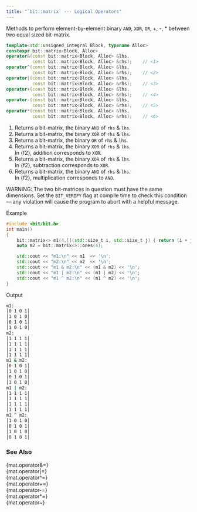 ```yaml
---
title: "`bit::matrix` --- Logical Operators"
---
```


Methods to perform element-by-element binary `AND`, `XOR`, `OR`, +, -, * between two equal sized bit-matrix.

```cpp
template<std::unsigned_integral Block, typename Alloc>
constexpr bit::matrix<Block, Alloc>
operator&(const bit::matrix<Block, Alloc> &lhs,
          const bit::matrix<Block, Alloc> &rhs);    // <1>
operator^(const bit::matrix<Block, Alloc> &lhs,
          const bit::matrix<Block, Alloc> &rhs);    // <2>
operator|(const bit::matrix<Block, Alloc> &lhs,
          const bit::matrix<Block, Alloc> &rhs);    // <3>
operator+(const bit::matrix<Block, Alloc> &lhs,
          const bit::matrix<Block, Alloc> &rhs);    // <4>
operator-(const bit::matrix<Block, Alloc> &lhs,
          const bit::matrix<Block, Alloc> &rhs);    // <5>
operator*(const bit::matrix<Block, Alloc> &lhs,
          const bit::matrix<Block, Alloc> &rhs);    // <6>
```
1. Returns a bit-matrix, the binary `AND` of `rhs` & `lhs`.
2. Returns a bit-matrix, the binary `XOR` of `rhs` & `lhs`.
3. Returns a bit-matrix, the binary `OR`  of `rhs` & `lhs`.
4. Returns a bit-matrix, the binary `XOR` of `rhs` & `lhs`. \
   In {f2}, addition corresponds to `XOR`.
5. Returns a bit-matrix, the binary `XOR` of `rhs` & `lhs`. \
   In {f2}, subtraction corresponds to `XOR`.
6. Returns a bit-matrix, the binary `AND` of `rhs` & `lhs`. \
   In {f2}, multiplication corresponds to `AND`.

WARNING: The two bit-matrices in question must have the same dimensions.
Set the `BIT_VERIFY` flag at compile time to check this condition --- any violation will cause the program to abort with a helpful message.

[Example]{.bt}
```cpp
#include <bit/bit.h>
int main()
{
    bit::matrix<> m1(4,[](std::size_t i, std::size_t j) { return (i + j) % 2; });
    auto m2 = bit::matrix<>::ones(4);

    std::cout << "m1:\n" << m1  << '\n';
    std::cout << "m2:\n" << m2  << '\n';
    std::cout << "m1 & m2:\n" << (m1 & m2) << '\n';
    std::cout << "m1 | m2:\n" << (m1 | m2) << '\n';
    std::cout << "m1 ^ m2:\n" << (m1 ^ m2) << '\n';
}
```

[Output]{.bt}
```bash
m1:
│0 1 0 1│
│1 0 1 0│
│0 1 0 1│
│1 0 1 0│
m2:
│1 1 1 1│
│1 1 1 1│
│1 1 1 1│
│1 1 1 1│
m1 & m2:
│0 1 0 1│
│1 0 1 0│
│0 1 0 1│
│1 0 1 0│
m1 | m2:
│1 1 1 1│
│1 1 1 1│
│1 1 1 1│
│1 1 1 1│
m1 ^ m2:
│1 0 1 0│
│0 1 0 1│
│1 0 1 0│
│0 1 0 1│
```

### See Also
{mat.operator&=} \
{mat.operator|=}  \
{mat.operator^=}  \
{mat.operator+=}  \
{mat.operator-=}  \
{mat.operator*=}  \
{mat.operator~}